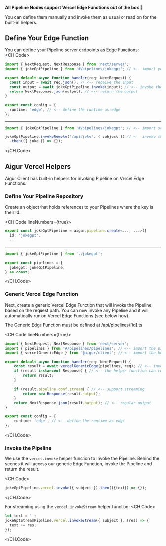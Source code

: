 
**All Pipeline Nodes support Vercel Edge Functions out of the box 🎉**

You can define them manually and invoke them as usual or read on for the built-in helpers.

## Define Your Edge Function
You can define your Pipeline server endpoints as Edge Functions:
<CH.Code>

```ts /api/joke.ts
import { NextRequest, NextResponse } from 'next/server';
import { jokeGptPipeline } from '#/pipelines/jokegpt'; // <-- import your pipeline

export default async function handler(req: NextRequest) {
  const input = await req.json(); // <-- receive the input
  const output = await jokeGptPipeline.invoke(input); // <-- invoke the pipeline
  return NextResponse.json(output); // <-- return the output
}

export const config = {
  runtime: 'edge', // <-- define the runtime as edge
};
```
---

```ts client.ts
import { jokeGptPipeline } from '#/pipelines/jokegpt'; // <-- import same pipeline

jokeGptPipeline.invokeRemote('/api/joke', { subject }) // <-- invoke the pipeline
  .then(({ joke }) => {}); 
```
</CH.Code>


## Aigur Vercel Helpers

Aigur Client has built-in helpers for invoking Pipeline on Vercel Edge Functions.

### Define Your Pipeline Repository
Create an object that holds references to your Pipelines where the key is their id.

<CH.Code lineNumbers={true}>
```ts jokegpt.ts focus=2 mark=2[8:14]
export const jokeGptPipeline = aigur.pipeline.create<..., ...>({
  id: 'jokegpt',
  ...
```

---

```ts pipelines/pipelines.ts mark=4[3:9]
import { jokeGptPipeline } from './jokegpt';

export const pipelines = {
  jokegpt: jokeGptPipeline,
} as const;

```
</CH.Code>


### Generic Vercel Edge Function
Next, create a generic Vercel Edge Function that will invoke the Pipeline based on the request path.
You can now invoke any Pipeline and it will automatically run on Vercel Edge Functions (see below how).

<Callout>
	The Generic Edge Function must be defined at /api/pipelines/[id].ts
</Callout>

<CH.Code lineNumbers={true}>
```ts /api/pipelines/[...id].ts
import { NextRequest, NextResponse } from 'next/server';
import { pipelines } from '#/pipelines/pipelines'; // <-- import the pipelines
import { vercelGenericEdge } from '@aigur/client'; // <-- import the helper

export default async function handler(req: NextRequest) {
	const result = await vercelGenericEdge(pipelines, req); // <-- invoke the helper
	if (result instanceof Response) { // <-- the helper function can return error responses
		return result;
	}

	if (result.pipeline.conf.stream) { // <-- support streaming
		return new Response(result.output);
	}
	return NextResponse.json(result.output); // <-- regular output
}

export const config = {
	runtime: 'edge', // <-- define the runtime as edge
};

```
</CH.Code>


### Invoke the Pipeline

We use the `vercel.invoke` helper function to invoke the Pipeline. Behind the scenes it will access our generic Edge Function, invoke the Pipeline and return the result.

<CH.Code>
```ts index.ts mark=1[17:29]
jokeGptPipeline.vercel.invoke({ subject }).then(({text}) => {});
```
</CH.Code>

For streaming using the `vercel.invokeStream` helper function:
<CH.Code>
```ts index.ts mark=2[23:41]
let text = '';
jokeGptStreamPipeline.vercel.invokeStream({ subject }, (res) => {
  text += res;
});
```
</CH.Code>